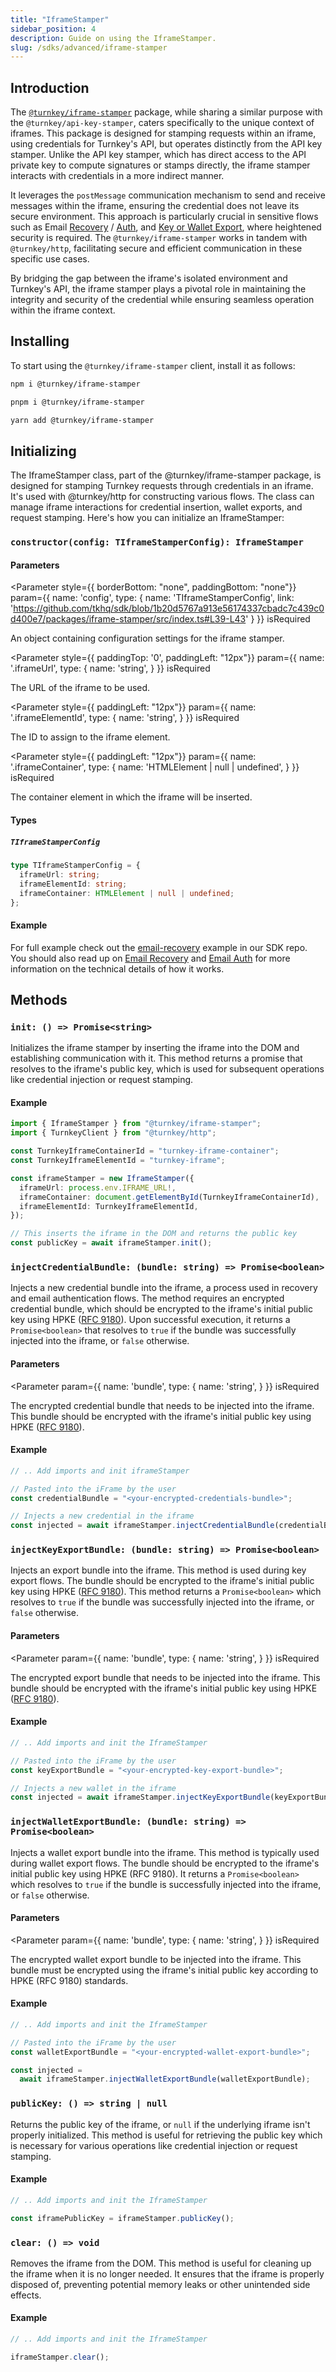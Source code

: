 ```yaml
---
title: "IframeStamper"
sidebar_position: 4
description: Guide on using the IframeStamper.
slug: /sdks/advanced/iframe-stamper
---
```



## Introduction

The [`@turnkey/iframe-stamper`](https://www.npmjs.com/package/@turnkey/iframe-stamper) package, while sharing a similar purpose with the `@turnkey/api-key-stamper`, caters specifically to the unique context of iframes.
This package is designed for stamping requests within an iframe, using credentials for Turnkey's API, but operates distinctly from the API key stamper.
Unlike the API key stamper, which has direct access to the API private key to compute signatures or stamps directly, the iframe stamper interacts
with credentials in a more indirect manner.

It leverages the `postMessage` communication mechanism to send and receive messages within the iframe, ensuring the credential does not leave its secure environment.
This approach is particularly crucial in sensitive flows such as
Email [Recovery](/features/email-recovery) / [Auth](/features/email-auth), and [Key or Wallet Export](/features/export-wallets), where heightened security is required.
The `@turnkey/iframe-stamper` works in tandem with `@turnkey/http`, facilitating secure and efficient communication in these specific use cases.

By bridging the gap between the iframe's isolated environment and Turnkey's API, the iframe stamper plays a pivotal role in maintaining the
integrity and security of the credential while ensuring seamless operation within the iframe context.

## Installing

To start using the `@turnkey/iframe-stamper` client, install it as follows:

<Tabs>
  <TabItem value="npm" label="npm" default>

```bash
npm i @turnkey/iframe-stamper
```

  </TabItem>
  <TabItem value="pnpm" label="pnpm">

```bash
pnpm i @turnkey/iframe-stamper
```

  </TabItem>
  <TabItem value="yarn" label="yarn">

```bash
yarn add @turnkey/iframe-stamper
```

  </TabItem>
</Tabs>

## Initializing

The IframeStamper class, part of the @turnkey/iframe-stamper package, is designed for stamping Turnkey requests through credentials in an iframe.
It's used with @turnkey/http for constructing various flows. The class can manage iframe interactions for credential insertion, wallet exports,
and request stamping. Here's how you can initialize an IframeStamper:

### `constructor(config: TIframeStamperConfig): IframeStamper`

#### Parameters

<Parameter
  style={{ borderBottom: "none", paddingBottom: "none"}}
  param={{
    name: 'config',
    type: {
      name: 'TIframeStamperConfig',
      link: 'https://github.com/tkhq/sdk/blob/1b20d5767a913e56174337cbadc7c439c0d400e7/packages/iframe-stamper/src/index.ts#L39-L43'
    }
  }}
  isRequired
>

An object containing configuration settings for the iframe stamper.

</Parameter>

<Parameter
  style={{ paddingTop: '0', paddingLeft: "12px"}}
  param={{
    name: '.iframeUrl',
    type: {
      name: 'string',
    }
  }}
  isRequired
>

The URL of the iframe to be used.

</Parameter>

<Parameter
  style={{ paddingLeft: "12px"}}
  param={{
    name: '.iframeElementId',
    type: {
      name: 'string',
    }
  }}
  isRequired
>

The ID to assign to the iframe element.

</Parameter>

<Parameter
  style={{ paddingLeft: "12px"}}
  param={{
    name: '.iframeContainer',
    type: {
      name: 'HTMLElement | null | undefined',
    }
  }}
  isRequired
>

The container element in which the iframe will be inserted.

</Parameter>

#### Types

##### `TIframeStamperConfig`

```ts
type TIframeStamperConfig = {
  iframeUrl: string;
  iframeElementId: string;
  iframeContainer: HTMLElement | null | undefined;
};
```

#### Example

For full example check out the [email-recovery](https://github.com/tkhq/sdk/tree/main/examples/email-recovery) example in our SDK repo. You should also
read up on [Email Recovery](/features/email-recovery) and [Email Auth](/features/email-auth) for more information on the technical details of how it works.

## Methods

### `init: () => Promise<string>`

Initializes the iframe stamper by inserting the iframe into the DOM and establishing communication with it.
This method returns a promise that resolves to the iframe's public key, which is used for subsequent operations like credential injection or request stamping.

#### Example

```ts
import { IframeStamper } from "@turnkey/iframe-stamper";
import { TurnkeyClient } from "@turnkey/http";

const TurnkeyIframeContainerId = "turnkey-iframe-container";
const TurnkeyIframeElementId = "turnkey-iframe";

const iframeStamper = new IframeStamper({
  iframeUrl: process.env.IFRAME_URL!,
  iframeContainer: document.getElementById(TurnkeyIframeContainerId),
  iframeElementId: TurnkeyIframeElementId,
});

// This inserts the iframe in the DOM and returns the public key
const publicKey = await iframeStamper.init();
```

### `injectCredentialBundle: (bundle: string) => Promise<boolean>`

Injects a new credential bundle into the iframe, a process used in recovery and email authentication flows.
The method requires an encrypted credential bundle, which should be encrypted to the iframe's initial public key using HPKE ([RFC 9180](https://www.rfc-editor.org/rfc/rfc9180.html)).
Upon successful execution, it returns a `Promise<boolean>` that resolves to `true` if the bundle was successfully injected into the iframe, or `false` otherwise.

#### Parameters

<Parameter
  param={{
    name: 'bundle',
    type: {
      name: 'string',
    }
  }}
  isRequired
>

The encrypted credential bundle that needs to be injected into the iframe. This bundle should be encrypted with the iframe's initial public key using HPKE ([RFC 9180](https://www.rfc-editor.org/rfc/rfc9180.html)).

</Parameter>

#### Example

```ts
// .. Add imports and init iframeStamper

// Pasted into the iFrame by the user
const credentialBundle = "<your-encrypted-credentials-bundle>";

// Injects a new credential in the iframe
const injected = await iframeStamper.injectCredentialBundle(credentialBundle);
```

### `injectKeyExportBundle: (bundle: string) => Promise<boolean>`

Injects an export bundle into the iframe. This method is used during key export flows. The bundle should be encrypted to the iframe's initial public key using HPKE ([RFC 9180](https://www.rfc-editor.org/rfc/rfc9180.html)). This method returns a `Promise<boolean>` which resolves to `true` if the bundle was successfully injected into the iframe, or `false` otherwise.

#### Parameters

<Parameter
  param={{
    name: 'bundle',
    type: {
      name: 'string',
    }
  }}
  isRequired
>

The encrypted export bundle that needs to be injected into the iframe. This bundle should be encrypted with the iframe's initial public key using HPKE ([RFC 9180](https://www.rfc-editor.org/rfc/rfc9180.html)).

</Parameter>

#### Example

```ts
// .. Add imports and init the IframeStamper

// Pasted into the iFrame by the user
const keyExportBundle = "<your-encrypted-key-export-bundle>";

// Injects a new wallet in the iframe
const injected = await iframeStamper.injectKeyExportBundle(keyExportBundle);
```

### `injectWalletExportBundle: (bundle: string) => Promise<boolean>`

Injects a wallet export bundle into the iframe. This method is typically used during wallet export flows. The bundle should be encrypted to the iframe's initial public key using HPKE (RFC 9180). It returns a `Promise<boolean>` which resolves to `true` if the bundle is successfully injected into the iframe, or `false` otherwise.

#### Parameters

<Parameter
  param={{
    name: 'bundle',
    type: {
      name: 'string',
    }
  }}
  isRequired
>

The encrypted wallet export bundle to be injected into the iframe. This bundle must be encrypted using the iframe's initial public key according to HPKE (RFC 9180) standards.

</Parameter>

#### Example

```ts
// .. Add imports and init the IframeStamper

// Pasted into the iFrame by the user
const walletExportBundle = "<your-encrypted-wallet-export-bundle>";

const injected =
  await iframeStamper.injectWalletExportBundle(walletExportBundle);
```

### `publicKey: () => string | null`

Returns the public key of the iframe, or `null` if the underlying iframe isn't properly initialized. This method is useful for retrieving the public key which is necessary for various operations like credential injection or request stamping.

#### Example

```ts
// .. Add imports and init the IframeStamper

const iframePublicKey = iframeStamper.publicKey();
```

### `clear: () => void`

Removes the iframe from the DOM. This method is useful for cleaning up the iframe when it is no longer needed. It ensures that the iframe is properly disposed of, preventing potential memory leaks or other unintended side effects.

#### Example

```ts
// .. Add imports and init the IframeStamper

iframeStamper.clear();
```
